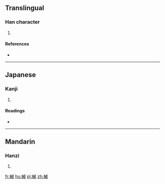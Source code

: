 ==Translingual==

===Han character===
{{Han char|rn=75|rad=木|as=09|sn=13|four=|canj=DIHV}}

# {{defn|Han|sort=木09}}

====References====
* {{Han ref|kx=0541.140|dkj=15177|dj=0929.040|hdz=21246.010|uh=6972|ud=26994}}

----

==Japanese==

===Kanji===
{{ja-kanji|grade=|rs=木09}}

# {{defn|lang=ja|sort=木09}}

====Readings====
* {{ja-readings|on=[[い]] (i)|kun=[[おまる]] (omaru), [[おかわ]] (okawa), [[とい]] (toi)}}

----

==Mandarin==

===Hanzi===
{{cmn-hanzi|pin=[[jiē]] ([[jie1]]), [[wēi]] ([[wei1]])|wg=chieh<sup>1</sup>, wei<sup>1</sup>}}

# {{defn|lang=cmn|sort=木09}}

[[fr:楲]]
[[hu:楲]]
[[pl:楲]]
[[zh:楲]]